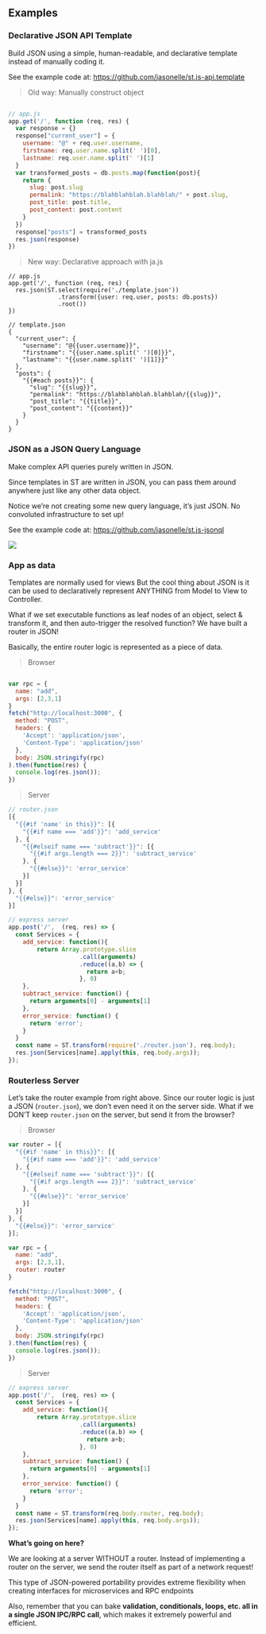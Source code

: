 ## Examples

### Declarative JSON API Template

Build JSON using a simple, human-readable, 
and declarative template instead of manually coding it.

See the example code at:
[https://github.com/jasonelle/st.js-api.template](https://github.com/jasonelle/st.js-api.template)

> Old way: Manually construct object

```js

// app.js
app.get('/', function (req, res) {
  var response = {}
  response["current_user"] = {
    username: "@" + req.user.username,
    firstname: req.user.name.split(' ')[0],
    lastname: req.user.name.split(' ')[1]
  }
  var transformed_posts = db.posts.map(function(post){
    return {
      slug: post.slug
      permalink: "https://blahblahblah.blahblah/" + post.slug,
      post_title: post.title,
      post_content: post.content
    }
  })
  response["posts"] = transformed_posts
  res.json(response)
})

```

> New way: Declarative approach with ja.js

```
// app.js
app.get('/', function (req, res) {
  res.json(ST.select(require('./template.json'))
              .transform({user: req.user, posts: db.posts})
              .root())
})

// template.json
{
  "current_user": {
    "username": "@{{user.username}}",
    "firstname": "{{user.name.split(' ')[0]}}",
    "lastname": "{{user.name.split(' ')[1]}}"
  },
  "posts": {
    "{{#each posts}}": {
      "slug": "{{slug}}",
      "permalink": "https://blahblahblah.blahblah/{{slug}}",
      "post_title": "{{title}}",
      "post_content": "{{content}}"
    }
  }
}
```

### JSON as a JSON Query Language

Make complex API queries purely written in JSON.

Since templates in ST are written in JSON, 
you can pass them around anywhere just like any other data object.

Notice we're not creating some new query language, it's just JSON. 
No convoluted infrastructure to set up!

See the example code at:
[https://github.com/jasonelle/st.js-jsonql](https://github.com/jasonelle/st.js-jsonql)

![](images/jajs/jsonql.png)

### App as data

Templates are normally used for views
But the cool thing about JSON is it can be used to 
declaratively represent ANYTHING from Model to View to Controller.

What if we set executable functions as leaf 
nodes of an object, select & transform it, and then auto-trigger the resolved function?
We have built a router in JSON!

Basically, the entire router logic is
represented as a piece of data.

> Browser

```js

var rpc = {
  name: "add",
  args: [2,3,1]
}
fetch("http://localhost:3000", {
  method: "POST",
  headers: {
    'Accept': 'application/json',
    'Content-Type': 'application/json'
  },
  body: JSON.stringify(rpc)
).then(function(res) {
  console.log(res.json());
})
```

> Server

```js
// router.json
[{
  "{{#if 'name' in this}}": [{
    "{{#if name === 'add'}}": 'add_service'
  }, {
    "{{#elseif name === 'subtract'}}": [{
      "{{#if args.length === 2}}": 'subtract_service'
    }, {
      "{{#else}}": 'error_service'
    }]
  }]
}, {
  "{{#else}}": 'error_service'
}]

// express server
app.post('/',  (req, res) => {
  const Services = {
    add_service: function(){
        return Array.prototype.slice
                    .call(arguments)
                    .reduce((a,b) => {
                      return a+b;
                    }, 0)
    },
    subtract_service: function() {
      return arguments[0] - arguments[1]
    },
    error_service: function() {
      return 'error';
    }
  }
  const name = ST.transform(require('./router.json'), req.body);
  res.json(Services[name].apply(this, req.body.args));
});
```

### Routerless Server

Let's take the router example from right above. 
Since our router logic is just a JSON (`router.json`), 
we don't even need it on the server side.
What if we DON'T keep `router.json` on the server, 
but send it from the browser?

> Browser

```js
var router = [{
  "{{#if 'name' in this}}": [{
    "{{#if name === 'add'}}": 'add_service'
  }, {
    "{{#elseif name === 'subtract'}}": [{
      "{{#if args.length === 2}}": 'subtract_service'
    }, {
      "{{#else}}": 'error_service'
    }]
  }]
}, {
  "{{#else}}": 'error_service'
}];

var rpc = {
  name: "add",
  args: [2,3,1],
  router: router
}

fetch("http://localhost:3000", {
  method: "POST",
  headers: {
    'Accept': 'application/json',
    'Content-Type': 'application/json'
  },
  body: JSON.stringify(rpc)
).then(function(res) {
  console.log(res.json());
})
```


> Server

```js
// express server
app.post('/',  (req, res) => {
  const Services = {
    add_service: function(){
        return Array.prototype.slice
                    .call(arguments)
                    .reduce((a,b) => {
                      return a+b;
                    }, 0)
    },
    subtract_service: function() {
      return arguments[0] - arguments[1]
    },
    error_service: function() {
      return 'error';
    }
  }
  const name = ST.transform(req.body.router, req.body);
  res.json(Services[name].apply(this, req.body.args));
});
```

**What's going on here?**

We are looking at a server WITHOUT a router.
Instead of implementing a router on the server, 
we send the router itself as part of a network request!

This type of JSON-powered portability provides 
extreme flexibility when creating interfaces 
for microservices and RPC endpoints

Also, remember that you can bake 
**validation, conditionals, loops, etc. all in a single 
JSON IPC/RPC call**, which makes it extremely 
powerful and efficient.
